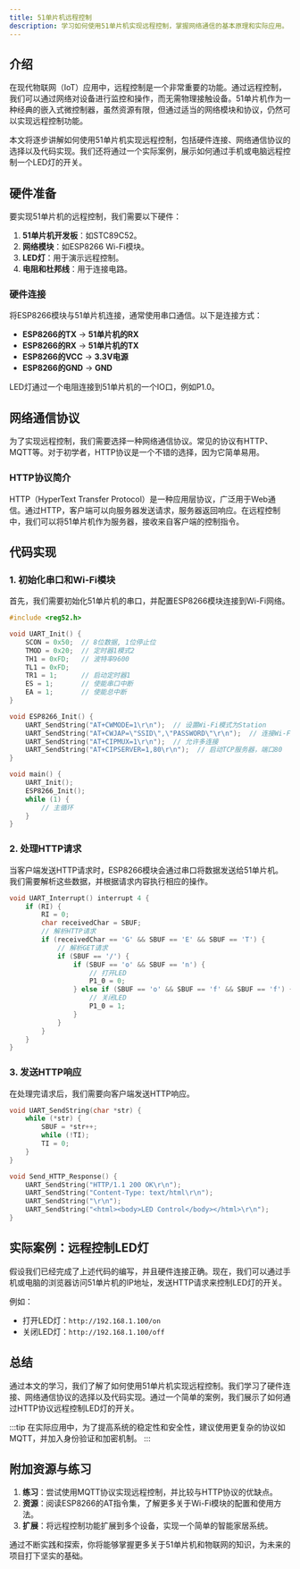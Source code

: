 ```yaml
---
title: 51单片机远程控制
description: 学习如何使用51单片机实现远程控制，掌握网络通信的基本原理和实际应用。
---
```


## 介绍

在现代物联网（IoT）应用中，远程控制是一个非常重要的功能。通过远程控制，我们可以通过网络对设备进行监控和操作，而无需物理接触设备。51单片机作为一种经典的嵌入式微控制器，虽然资源有限，但通过适当的网络模块和协议，仍然可以实现远程控制功能。

本文将逐步讲解如何使用51单片机实现远程控制，包括硬件连接、网络通信协议的选择以及代码实现。我们还将通过一个实际案例，展示如何通过手机或电脑远程控制一个LED灯的开关。

## 硬件准备

要实现51单片机的远程控制，我们需要以下硬件：

1. **51单片机开发板**：如STC89C52。
2. **网络模块**：如ESP8266 Wi-Fi模块。
3. **LED灯**：用于演示远程控制。
4. **电阻和杜邦线**：用于连接电路。

### 硬件连接

将ESP8266模块与51单片机连接，通常使用串口通信。以下是连接方式：

- **ESP8266的TX** -> **51单片机的RX**
- **ESP8266的RX** -> **51单片机的TX**
- **ESP8266的VCC** -> **3.3V电源**
- **ESP8266的GND** -> **GND**

LED灯通过一个电阻连接到51单片机的一个IO口，例如P1.0。

## 网络通信协议

为了实现远程控制，我们需要选择一种网络通信协议。常见的协议有HTTP、MQTT等。对于初学者，HTTP协议是一个不错的选择，因为它简单易用。

### HTTP协议简介

HTTP（HyperText Transfer Protocol）是一种应用层协议，广泛用于Web通信。通过HTTP，客户端可以向服务器发送请求，服务器返回响应。在远程控制中，我们可以将51单片机作为服务器，接收来自客户端的控制指令。

## 代码实现

### 1. 初始化串口和Wi-Fi模块

首先，我们需要初始化51单片机的串口，并配置ESP8266模块连接到Wi-Fi网络。

```c
#include <reg52.h>

void UART_Init() {
    SCON = 0x50;  // 8位数据, 1位停止位
    TMOD = 0x20;  // 定时器1模式2
    TH1 = 0xFD;   // 波特率9600
    TL1 = 0xFD;
    TR1 = 1;      // 启动定时器1
    ES = 1;       // 使能串口中断
    EA = 1;       // 使能总中断
}

void ESP8266_Init() {
    UART_SendString("AT+CWMODE=1\r\n");  // 设置Wi-Fi模式为Station
    UART_SendString("AT+CWJAP=\"SSID\",\"PASSWORD\"\r\n");  // 连接Wi-Fi
    UART_SendString("AT+CIPMUX=1\r\n");  // 允许多连接
    UART_SendString("AT+CIPSERVER=1,80\r\n");  // 启动TCP服务器，端口80
}

void main() {
    UART_Init();
    ESP8266_Init();
    while (1) {
        // 主循环
    }
}
```

### 2. 处理HTTP请求

当客户端发送HTTP请求时，ESP8266模块会通过串口将数据发送给51单片机。我们需要解析这些数据，并根据请求内容执行相应的操作。

```c
void UART_Interrupt() interrupt 4 {
    if (RI) {
        RI = 0;
        char receivedChar = SBUF;
        // 解析HTTP请求
        if (receivedChar == 'G' && SBUF == 'E' && SBUF == 'T') {
            // 解析GET请求
            if (SBUF == '/') {
                if (SBUF == 'o' && SBUF == 'n') {
                    // 打开LED
                    P1_0 = 0;
                } else if (SBUF == 'o' && SBUF == 'f' && SBUF == 'f') {
                    // 关闭LED
                    P1_0 = 1;
                }
            }
        }
    }
}
```

### 3. 发送HTTP响应

在处理完请求后，我们需要向客户端发送HTTP响应。

```c
void UART_SendString(char *str) {
    while (*str) {
        SBUF = *str++;
        while (!TI);
        TI = 0;
    }
}

void Send_HTTP_Response() {
    UART_SendString("HTTP/1.1 200 OK\r\n");
    UART_SendString("Content-Type: text/html\r\n");
    UART_SendString("\r\n");
    UART_SendString("<html><body>LED Control</body></html>\r\n");
}
```

## 实际案例：远程控制LED灯

假设我们已经完成了上述代码的编写，并且硬件连接正确。现在，我们可以通过手机或电脑的浏览器访问51单片机的IP地址，发送HTTP请求来控制LED灯的开关。

例如：

- 打开LED灯：`http://192.168.1.100/on`
- 关闭LED灯：`http://192.168.1.100/off`

## 总结

通过本文的学习，我们了解了如何使用51单片机实现远程控制。我们学习了硬件连接、网络通信协议的选择以及代码实现。通过一个简单的案例，我们展示了如何通过HTTP协议远程控制LED灯的开关。

:::tip
在实际应用中，为了提高系统的稳定性和安全性，建议使用更复杂的协议如MQTT，并加入身份验证和加密机制。
:::

## 附加资源与练习

1. **练习**：尝试使用MQTT协议实现远程控制，并比较与HTTP协议的优缺点。
2. **资源**：阅读ESP8266的AT指令集，了解更多关于Wi-Fi模块的配置和使用方法。
3. **扩展**：将远程控制功能扩展到多个设备，实现一个简单的智能家居系统。

通过不断实践和探索，你将能够掌握更多关于51单片机和物联网的知识，为未来的项目打下坚实的基础。